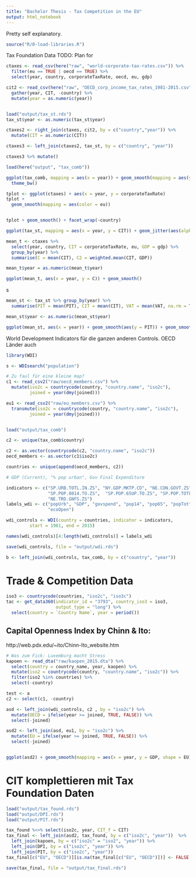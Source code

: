 ```yaml
---
title: "Bachelor Thesis - Tax Competition in the EU"
output: html_notebook
---
```


Pretty self explanatory.
```r
source("R/0-load-libraries.R")

```



Tax Foundation Data
TODO: Plan for 
```r
ctaxes <- read_csv(here("raw", "world-corporate-tax-rates.csv")) %>%
  filter(eu == TRUE | oecd == TRUE) %>%
  select(year, country, corporateTaxRate, oecd, eu, gdp)

cit2 <- read_csv(here("raw", "OECD_corp_income_tax_rates_1981-2015.csv")) %>%
  gather(year, CIT, -country) %>%
  mutate(year = as.numeric(year))


load("output/tax_st.rds")
tax_st$year <- as.numeric(tax_st$year)

ctaxes2 <- right_join(ctaxes, cit2, by = c("country","year")) %>%
  mutate(CIT = as.numeric(CIT))

ctaxes3 <- left_join(ctaxes2, tax_st, by = c("country", "year"))

ctaxes3 %>% mutate()

```


```r
load(here("output", "tax_comb"))

ggplot(tax_comb, mapping = aes(x = year)) + geom_smooth(mapping = aes(y = CIT)) + geom_smooth(aes(y = ETR)) +
  theme_bw()
```



```r
tplot <- ggplot(ctaxes) + aes(x = year, y = corporateTaxRate) 
tplot +
  geom_smooth(mapping = aes(color = eu))


tplot + geom_smooth() + facet_wrap(~country)
```


```r

ggplot(tax_st, mapping = aes(x = year, y = CIT)) + geom_jitter(aes(alpha = 0.3))
```

```r
mean_t <- ctaxes %>%
  select(year, country, CIT = corporateTaxRate, eu, GDP = gdp) %>%
  group_by(year) %>%
  summarise(C = mean(CIT), C2 = weighted.mean(CIT, GDP))

mean_t$year = as.numeric(mean_t$year)

ggplot(mean_t, aes(x = year, y = C)) + geom_smooth()

```

s

```r
mean_st <- tax_st %>% group_by(year) %>%
  summarise(PIT = mean(PIT), CIT = mean(CIT), VAT = mean(VAT, na.rm = TRUE))

mean_st$year <- as.numeric(mean_st$year)

ggplot(mean_st, aes(x = year)) + geom_smooth(aes(y = PIT)) + geom_smooth(aes(y = CIT)) + geom_smooth(aes(y = VAT)) + theme_classic() 
```


World Development Indicators für die ganzen anderen Controls. OECD Länder auch


```r
library(WDI)

s <- WDIsearch("population")

# Zu faul für eine kleine map?
c1 <- read_csv2("raw/oecd_members.csv") %>%
  mutate(iso2c = countrycode(country, "country.name", "iso2c"),
         joined = year(dmy(joined)))

eu1 <- read_csv2("raw/eu_members.csv") %>%
  transmute(iso2c = countrycode(country, "country.name", "iso2c"),
         joined = year(dmy(joined)))


load("output/tax_comb")

c2 <- unique(tax_comb$country)

c2 <- as.vector(countrycode(c2, "country.name", "iso2c"))
oecd_members <- as.vector(c1$iso2c)

countries <- unique(append(oecd_members, c2))

# GDP (Current), "% pop urban", Gov Final Expenditure

indicators <- c("SP.URB.TOTL.IN.ZS", "NY.GDP.MKTP.CD", "NE.CON.GOVT.ZS",
                "SP.POP.0014.TO.ZS",  "SP.POP.65UP.TO.ZS", "SP.POP.TOTL",
                "NE.TRD.GNFS.ZS")
labels_wdi <- c("popUrb", "GDP", "govspend", "pop14", "pop65", "popTot",
                "ecoOpen")

wdi_controls <- WDI(country = countries, indicator = indicators,
         start = 1981, end = 2015)

names(wdi_controls)[4:length(wdi_controls)] = labels_wdi

save(wdi_controls, file = "output/wdi.rds")

b <- left_join(wdi_controls, tax_comb, by = c("country", "year"))

```



# Trade & Competition Data

```r
iso3 <- countrycode(countries, "iso2c", "iso3c")
tac <- get_data360(indicator_id = "3793", country_iso3 = iso3,
                   output_type = "long") %>%
  select(country = `Country Name`, year = period())

```




## Capital Openness Index by Chinn & Ito:
http://web.pdx.edu/~ito/Chinn-Ito_website.htm

```r

# Was zum Fick: Luxemburg macht Stress
kapoen <- read_dta("raw/kaopen_2015.dta") %>%
  select(country = country_name, year, kaopen) %>%
  mutate(iso2 = countrycode(country, "country.name", "iso2c")) %>%
  filter(iso2 %in% countries) %>%
  select(-country)

```


```r

test <- a
c2 <- select(c1, -country)

asd <- left_join(wdi_controls, c2 , by = "iso2c") %>%
  mutate(OECD = ifelse(year >= joined, TRUE, FALSE)) %>%
  select(-joined)

asd2 <- left_join(asd, eu1, by = "iso2c") %>%
  mutate(EU = ifelse(year >= joined, TRUE, FALSE)) %>%
  select(-joined)


ggplot(asd2) + geom_smooth(mapping = aes(x = year, y = GDP, shape = EU))
```


# CIT komplettieren mit Tax Foundation Daten

```r
load("output/tax_found.rds")
load("output/DPI.rds")
load("output/PIT.rds")

tax_found %<>% select(iso2c, year, CIT_f = CIT)
tax_final <- left_join(asd2, tax_found, by = c("iso2c", "year"))  %>%
  left_join(kapoen, by = c("iso2c" = "iso2", "year")) %>%
  left_join(DPI, by = c("iso2c", "year")) %>%
  left_join(PIT, by = c("iso2c", "year"))
tax_final[c("EU", "OECD")][is.na(tax_final[c("EU", "OECD")])] <- FALSE

save(tax_final, file = "output/tax_final.rds")
```



